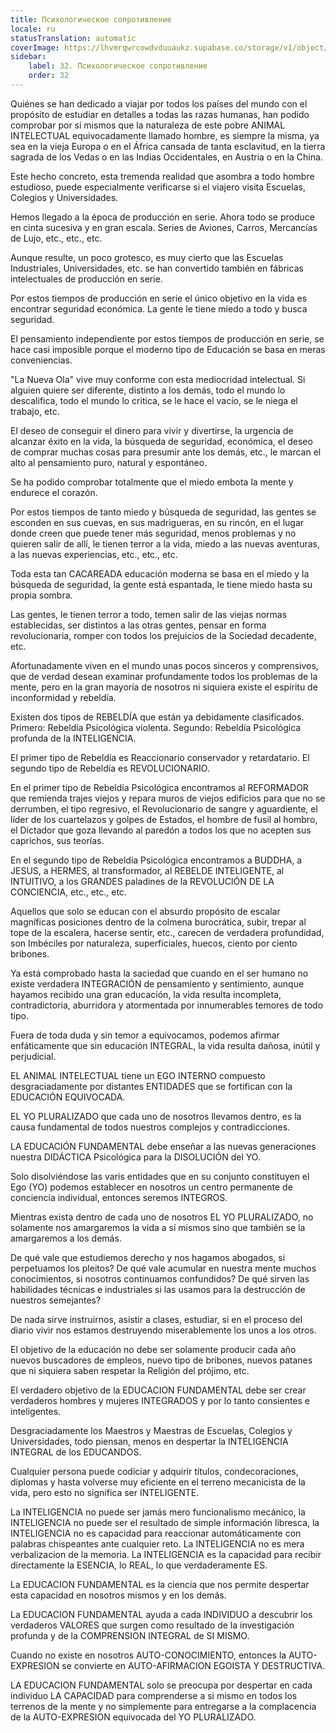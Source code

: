 ```yaml
---
title: Психологическое сопротивление
locale: ru
statusTranslation: automatic
coverImage: https://lhvmrqwrcowdvduuaukz.supabase.co/storage/v1/object/public/strapi-uploads/small_cover-educacion-fundamental.webp-2d51a7828a2b1309555be27f7e2a61a0.webp
sidebar:
    label: 32. Психологическое сопротивление
    order: 32
---
```

Quiénes se han dedicado a viajar por todos los países del mundo con el propósito de estudiar en detalles a todas las razas humanas, han podido comprobar por sí mismos que la naturaleza de este pobre ANIMAL INTELECTUAL equivocadamente llamado hombre, es siempre la misma, ya sea en la vieja Europa o en el África cansada de tanta esclavitud, en la tierra sagrada de los Vedas o en las Indias Occidentales, en Austria o en la China.

Este hecho concreto, esta tremenda realidad que asombra a todo hombre estudioso, puede especialmente verificarse si el viajero visita Escuelas, Colegios y Universidades.

Hemos llegado a la época de producción en serie. Ahora todo se produce en cinta sucesiva y en gran escala. Series de Aviones, Carros, Mercancías de Lujo, etc., etc., etc.

Aunque resulte, un poco grotesco, es muy cierto que las Escuelas Industriales, Universidades, etc. se han convertido también en fábricas intelectuales de producción en serie.

Por estos tiempos de producción en serie el único objetivo en la vida es encontrar seguridad económica. La gente le tiene miedo a todo y busca seguridad.

El pensamiento independiente por estos tiempos de producción en serie, se hace casi imposible porque el moderno tipo de Educación se basa en meras conveniencias.

"La Nueva Ola" vive muy conforme con esta mediocridad intelectual. Si alguien quiere ser diferente, distinto a los demás, todo el mundo lo descalifica, todo el mundo lo critica, se le hace el vacío, se le niega el trabajo, etc.

El deseo de conseguir el dinero para vivir y divertirse, la urgencia de alcanzar éxito en la vida, la búsqueda de seguridad, económica, el deseo de comprar muchas cosas para presumir ante los demás, etc., le marcan el alto al pensamiento puro, natural y espontáneo.

Se ha podido comprobar totalmente que el miedo embota la mente y endurece el corazón.

Por estos tiempos de tanto miedo y búsqueda de seguridad, las gentes se esconden en sus cuevas, en sus madrigueras, en su rincón, en el lugar donde creen que puede tener más seguridad, menos problemas y no quieren salir de allí, le tienen terror a la vida, miedo a las nuevas aventuras, a las nuevas experiencias, etc., etc., etc.

Toda esta tan CACAREADA educación moderna se basa en el miedo y la búsqueda de seguridad, la gente está espantada, le tiene miedo hasta su propia sombra.

Las gentes, le tienen terror a todo, temen salir de las viejas normas establecidas, ser distintos a las otras gentes, pensar en forma revolucionaria, romper con todos los prejuicios de la Sociedad decadente, etc.

Afortunadamente viven en el mundo unas pocos sinceros y comprensivos, que de verdad desean examinar profundamente todos los problemas de la mente, pero en la gran mayoría de nosotros ni siquiera existe el espíritu de inconformidad y rebeldía.

Existen dos tipos de REBELDÍA que están ya debidamente clasificados. Primero: Rebeldía Psicológica violenta. Segundo: Rebeldía Psicológica profunda de la INTELIGENCIA.

El primer tipo de Rebeldía es Reaccionario conservador y retardatario. El segundo tipo de Rebeldía es REVOLUCIONARIO.

En el primer tipo de Rebeldía Psicológica encontramos al REFORMADOR que remienda trajes viejos y repara muros de viejos edificios para que no se derrumben, el tipo regresivo, el Revolucionario de sangre y aguardiente, el líder de los cuartelazos y golpes de Estados, el hombre de fusil al hombro, el Dictador que goza llevando al paredón a todos los que no acepten sus caprichos, sus teorías.

En el segundo tipo de Rebeldía Psicológica encontramos a BUDDHA, a JESUS, a HERMES, al transformador, al REBELDE INTELIGENTE, al INTUITIVO, a los GRANDES paladines de la REVOLUCIÓN DE LA CONCIENCIA, etc., etc., etc.

Aquellos que solo se educan con el absurdo propósito de escalar magníficas posiciones dentro de la colmena burocrática, subir, trepar al tope de la escalera, hacerse sentir, etc., carecen de verdadera profundidad, son Imbéciles por naturaleza, superficiales, huecos, ciento por ciento bribones.

Ya está comprobado hasta la saciedad que cuando en el ser humano no existe verdadera INTEGRACIÓN de pensamiento y sentimiento, aunque hayamos recibido una gran educación, la vida resulta incompleta, contradictoria, aburridora y atormentada por innumerables temores de todo tipo.

Fuera de toda duda y sin temor a equivocamos, podemos afirmar enfáticamente que sin educación INTEGRAL, la vida resulta dañosa, inútil y perjudicial.

EL ANIMAL INTELECTUAL tiene un EGO INTERNO compuesto desgraciadamente por distantes ENTIDADES que se fortifican con la EDUCACIÓN EQUIVOCADA.

EL YO PLURALIZADO que cada uno de nosotros llevamos dentro, es la causa fundamental de todos nuestros complejos y contradicciones.

LA EDUCACIÓN FUNDAMENTAL debe enseñar a las nuevas generaciones nuestra DIDÁCTICA Psicológica para la DISOLUCIÓN del YO.

Solo disolviéndose las varis entidades que en su conjunto constituyen el Ego (YO) podemos establecer en nosotros un centro permanente de conciencia individual, entonces seremos INTEGROS.

Mientras exista dentro de cada uno de nosotros EL YO PLURALIZADO, no solamente nos amargaremos la vida a sí mismos sino que también se la amargaremos a los demás.

De qué vale que estudiemos derecho y nos hagamos abogados, si perpetuamos los pleitos? De qué vale acumular en nuestra mente muchos conocimientos, si nosotros continuamos confundidos? De qué sirven las habilidades técnicas e industriales si las usamos para la destrucción de nuestros semejantes?

De nada sirve instruirnos, asistir a clases, estudiar, si en el proceso del diario vivir nos estamos destruyendo miserablemente los unos a los otros.

El objetivo de la educación no debe ser solamente producir cada año nuevos buscadores de empleos, nuevo tipo de bribones, nuevos patanes que ni siquiera saben respetar la Religión del prójimo, etc.

El verdadero objetivo de la EDUCACION FUNDAMENTAL debe ser crear verdaderos hombres y mujeres INTEGRADOS y por lo tanto consientes e inteligentes.

Desgraciadamente los Maestros y Maestras de Escuelas, Colegios y Universidades, todo piensan, menos en despertar la INTELIGENCIA INTEGRAL de los EDUCANDOS.

Cualquier persona puede codiciar y adquirir títulos, condecoraciones, diplomas y hasta volverse muy eficiente en el terreno mecanicista de la vida, pero esto no significa ser INTELIGENTE.

La INTELIGENCIA no puede ser jamás mero funcionalismo mecánico, la INTELIGENCIA no puede ser el resultado de simple información libresca, la INTELIGENCIA no es capacidad para reaccionar automáticamente con palabras chispeantes ante cualquier reto. La INTELIGENCIA no es mera verbalizacion de la memoria. La INTELIGENCIA es la capacidad para recibir directamente la ESENCIA, lo REAL, lo que verdaderamente ES.

La EDUCACION FUNDAMENTAL es la ciencia que nos permite despertar esta capacidad en nosotros mismos y en los demás.

La EDUCACION FUNDAMENTAL ayuda a cada INDIVIDUO a descubrir los verdaderos VALORES que surgen como resultado de la investigación profunda y de la COMPRENSION INTEGRAL de SI MISMO.

Cuando no existe en nosotros AUTO-CONOCIMIENTO, entonces la AUTO-EXPRESION se convierte en AUTO-AFIRMACION EGOISTA Y DESTRUCTIVA.

LA EDUCACION FUNDAMENTAL solo se preocupa por despertar en cada individuo LA CAPACIDAD para comprenderse a si mismo en todos los terrenos de la mente y no simplemente para entregarse a la complacencia de la AUTO-EXPRESION equivocada del YO PLURALIZADO.
